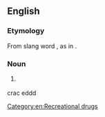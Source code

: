 ==English==

===Etymology===
From slang word {{term|crack}}, as in {{term|cocaine}}.

===Noun===
{{en-noun|head=[[crack]] [[head]]}}

# {{slang}} {{alternative spelling of|crackhead}}

[[Category:en:Recreational drugs]]
crac eddd